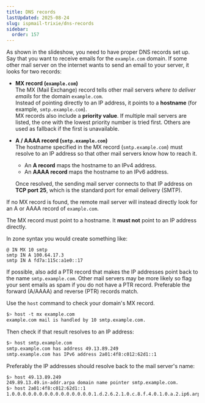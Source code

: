 ```yaml
---
title: DNS records
lastUpdated: 2025-08-24
slug: ispmail-trixie/dns-records
sidebar:
  order: 157
---
```






<StepListReceive currentStep={1} />

As shown in the slideshow, you need to have proper DNS records set up. Say that you want to receive emails for the
`example.com` domain. If some other mail server on the internet wants to send an email to your server, it looks for two
records:

- **MX record (`example.com`)**  
  The MX (Mail Exchange) record tells other mail servers _where to deliver emails_ for the domain `example.com`.  
  Instead of pointing directly to an IP address, it points to a **hostname** (for example, `smtp.example.com`).  
  MX records also include a **priority value**. If multiple mail servers are listed, the one with the lowest priority
  number is tried first. Others are used as fallback if the first is unavailable.

- **A / AAAA record (`smtp.example.com`)**  
  The hostname specified in the MX record (`smtp.example.com`) must resolve to an IP address so that other mail servers
  know how to reach it.

  - An **A record** maps the hostname to an IPv4 address.
  - An **AAAA record** maps the hostname to an IPv6 address.

  Once resolved, the sending mail server connects to that IP address on **TCP port 25**, which is the standard port for
  email delivery (SMTP).

<Aside>

If no MX record is found, the remote mail server will instead directly look for an A or AAAA record of `example.com`.

</Aside>

<Aside type="caution">

The MX record must point to a hostname. It **must not** point to an IP address directly.

</Aside>

In zone syntax you would create something like:

```
@ IN MX 10 smtp
smtp IN A 100.64.17.3
smtp IN A fd7a:115c:a1e0::17
```

If possible, also add a PTR record that makes the IP addresses point back to the name `smtp.example.com`. Other mail
servers may be more likely so flag your sent emails as spam if you do not have a PTR record. Preferable the forward
(A/AAAA) and reverse (PTR) records match.

<Aside icon="approve-check-circle" title="Test it">

Use the `host` command to check your domain's MX record.

```sh title="Run this on your server"
$> host -t mx example.com
example.com mail is handled by 10 smtp.example.com.
```

Then check if that result resolves to an IP address:

```sh title="Run this on your server"
$> host smtp.example.com
smtp.example.com has address 49.13.89.249
smtp.example.com has IPv6 address 2a01:4f8:c012:62d1::1
```

Preferably the IP addresses should resolve back to the mail server's name:

```sh title="Run this on your server"
$> host 49.13.89.249
249.89.13.49.in-addr.arpa domain name pointer smtp.example.com.
$> host 2a01:4f8:c012:62d1::1
1.0.0.0.0.0.0.0.0.0.0.0.0.0.0.0.1.d.2.6.2.1.0.c.8.f.4.0.1.0.a.2.ip6.arpa domain name pointer smtp.example.com.
```

</Aside>

